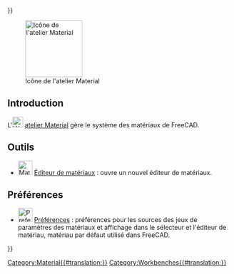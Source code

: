 <languages/>
{{UnfinishedDocu{{#translation:}}}}

{{Docnav/fr
|[[Inspection_Workbench/fr|Atelier Inspection]]
|[[Mesh_Workbench/fr|Atelier Mesh]]
|IconL=Workbench_Inspection.svg
|IconR=Workbench_Mesh.svg
}}

[[Image:Workbench_Material.svg|thumb|128px|Icône de l'atelier Material]]

== Introduction ==

{{Version/fr|1.0}}

L'[[Image:Workbench_Material.svg|24px]] [[Material_Workbench/fr|atelier Material]] gère le système des matériaux de FreeCAD.

<span id="Tools"></span>
== Outils ==

<div class="mw-translate-fuzzy">
* [[Image:Material_Edit.svg|32px]] [[Material_Edit/fr|Éditeur de matériaux]] : ouvre un nouvel éditeur de matériaux.
</div> 

<span id="Preferences"></span>
==Préférences==

* [[File:Preferences-material.svg|32px]] [[Material_Preferences/fr|Préférences]] : préférences pour les sources des jeux de paramètres des matériaux et affichage dans le sélecteur et l'éditeur de matériau, matériau par défaut utilisé dans FreeCAD.


{{Docnav/fr
|[[Inspection_Workbench/fr|Atelier Inspection]]
|[[Mesh_Workbench/fr|Atelier Mesh]]
|IconL=Workbench_Inspection.svg
|IconR=Workbench_Mesh.svg
}}

[[Category:Material{{#translation:}}]]
{{Userdocnavi{{#translation:}}}}
[[Category:Workbenches{{#translation:}}]]